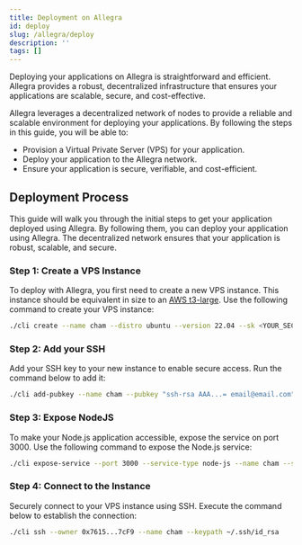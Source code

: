 ```yaml
---
title: Deployment on Allegra
id: deploy
slug: /allegra/deploy
description: ''
tags: []
---
```



Deploying your applications on Allegra is straightforward and efficient. Allegra provides a robust, decentralized infrastructure that ensures your applications are scalable, secure, and cost-effective. 

Allegra leverages a decentralized network of nodes to provide a reliable and scalable environment for deploying your applications. By following the steps in this guide, you will be able to:

- Provision a Virtual Private Server (VPS) for your application.
- Deploy your application to the Allegra network.
- Ensure your application is secure, verifiable, and cost-efficient.

## Deployment Process

This guide will walk you through the initial steps to get your application deployed using Allegra. By following them, you can deploy your application using Allegra. The decentralized network ensures that your application is robust, scalable, and secure.

### Step 1: Create a VPS Instance
To deploy with Allegra, you first need to create a new VPS instance. This instance should be equivalent in size to an [AWS t3-large](https://aws.amazon.com/ec2/instance-types/t3/). Use the following command to create your VPS instance:

```sh
./cli create --name cham --distro ubuntu --version 22.04 --sk <YOUR_SECRET_KEY> --vmtype t3-large
```
### Step 2: Add your SSH
Add your SSH key to your new instance to enable secure access. Run the command below to add it:

```sh
./cli add-pubkey --name cham --pubkey "ssh-rsa AAA...= email@email.com" --sk <YOUR_SECRET_KEY>
```
### Step 3: Expose NodeJS
To make your Node.js application accessible, expose the service on port 3000. Use the following command to expose the Node.js service:

```sh
./cli expose-service --port 3000 --service-type node-js --name cham --sk <YOUR_SECRET_KEY>
```
### Step 4: Connect to the Instance
Securely connect to your VPS instance using SSH. Execute the command below to establish the connection:

```sh
./cli ssh --owner 0x7615...7cF9 --name cham --keypath ~/.ssh/id_rsa
```